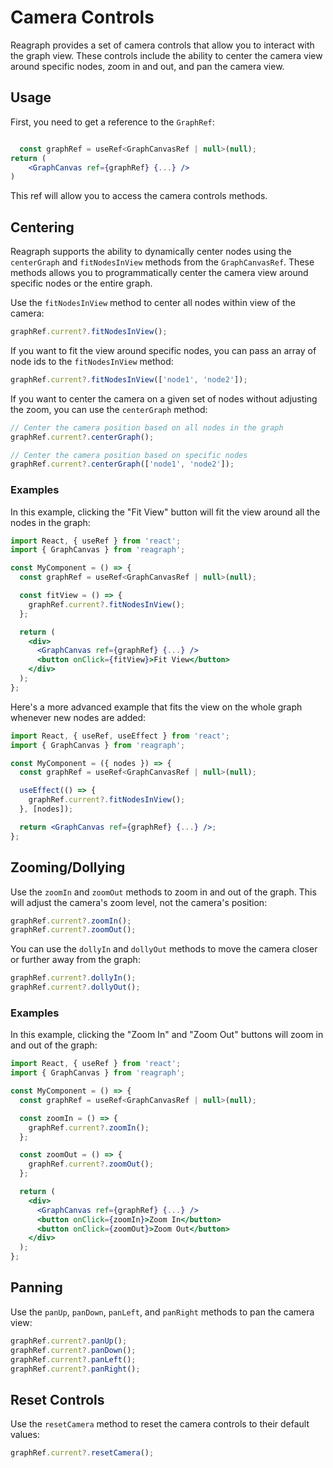 
<Meta title="Docs/Advanced/Camera Controls" />

# Camera Controls
Reagraph provides a set of camera controls that allow you to interact with the graph view. These controls include the ability to center the camera view around specific nodes, zoom in and out, and pan the camera view.


## Usage
First, you need to get a reference to the `GraphRef`:

```jsx

  const graphRef = useRef<GraphCanvasRef | null>(null);
return (
    <GraphCanvas ref={graphRef} {...} />
)
```
This ref will allow you to access the camera controls methods.

## Centering
Reagraph supports the ability to dynamically center nodes using the `centerGraph` and `fitNodesInView` methods from the `GraphCanvasRef`. These methods allows you to programmatically center the camera view around specific nodes or the entire graph.

Use the `fitNodesInView` method to center all nodes within view of the camera:

```js
graphRef.current?.fitNodesInView();
```

If you want to fit the view around specific nodes, you can pass an array of node ids to the `fitNodesInView` method:

```jsx
graphRef.current?.fitNodesInView(['node1', 'node2']);
```

If you want to center the camera on a given set of nodes without adjusting the zoom, you can use the `centerGraph` method:

```jsx
// Center the camera position based on all nodes in the graph
graphRef.current?.centerGraph();

// Center the camera position based on specific nodes
graphRef.current?.centerGraph(['node1', 'node2']);
```

### Examples
In this example, clicking the "Fit View" button will fit the view around all the nodes in the graph:
```jsx
import React, { useRef } from 'react';
import { GraphCanvas } from 'reagraph';

const MyComponent = () => {
  const graphRef = useRef<GraphCanvasRef | null>(null);

  const fitView = () => {
    graphRef.current?.fitNodesInView();
  };

  return (
    <div>
      <GraphCanvas ref={graphRef} {...} />
      <button onClick={fitView}>Fit View</button>
    </div>
  );
};
```


Here's a more advanced example that fits the view on the whole graph whenever new nodes are added:
```jsx
import React, { useRef, useEffect } from 'react';
import { GraphCanvas } from 'reagraph';

const MyComponent = ({ nodes }) => {
  const graphRef = useRef<GraphCanvasRef | null>(null);

  useEffect(() => {
    graphRef.current?.fitNodesInView();
  }, [nodes]);

  return <GraphCanvas ref={graphRef} {...} />;
};
```

## Zooming/Dollying

Use the `zoomIn` and `zoomOut` methods to zoom in and out of the graph. This will adjust the camera's zoom level, not the camera's position:

```js
graphRef.current?.zoomIn();
graphRef.current?.zoomOut();
```

You can use the `dollyIn` and `dollyOut` methods to move the camera closer or further away from the graph:

```js
graphRef.current?.dollyIn();
graphRef.current?.dollyOut();
```

### Examples
In this example, clicking the "Zoom In" and "Zoom Out" buttons will zoom in and out of the graph:
```jsx
import React, { useRef } from 'react';
import { GraphCanvas } from 'reagraph';

const MyComponent = () => {
  const graphRef = useRef<GraphCanvasRef | null>(null);

  const zoomIn = () => {
    graphRef.current?.zoomIn();
  };

  const zoomOut = () => {
    graphRef.current?.zoomOut();
  };

  return (
    <div>
      <GraphCanvas ref={graphRef} {...} />
      <button onClick={zoomIn}>Zoom In</button>
      <button onClick={zoomOut}>Zoom Out</button>
    </div>
  );
};
```

## Panning
Use the `panUp`, `panDown`, `panLeft`, and `panRight` methods to pan the camera view:

```js
graphRef.current?.panUp();
graphRef.current?.panDown();
graphRef.current?.panLeft();
graphRef.current?.panRight();
```

## Reset Controls
Use the `resetCamera` method to reset the camera controls to their default values:

```js
graphRef.current?.resetCamera();
```